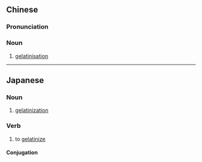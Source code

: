 {{also|胶化}}
==Chinese==
{{zh-forms|s=胶化}}

===Pronunciation===
{{zh-pron
|m=jiāohuà
|c=gaau1 faa3
|cat=n
}}

===Noun===
{{zh-noun}}

# [[gelatinisation]]

----

==Japanese==
{{ja-kanjitab|こう|か|yomi=o}}

===Noun===
{{ja-noun|こうか}}

# [[gelatinization]]

===Verb===
{{ja-verb-suru|こうか}}

# to [[gelatinize]]

====Conjugation====
{{ja-suru|こうか}}